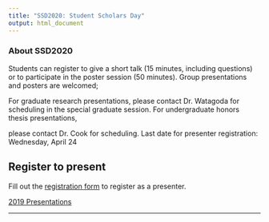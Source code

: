 ```yaml
---
title: "SSD2020: Student Scholars Day"
output: html_document
---
```


### About SSD2020

Students can register to give a short talk (15 minutes, including
questions) or to participate in the poster session (50 minutes). Group
presentations and posters are welcomed; 

For graduate research presentations, please contact Dr. Watagoda for scheduling in the special
graduate session. For undergraduate honors thesis presentations,

please contact Dr. Cook for scheduling.
Last date for presenter registration: Wednesday, April 24

## Register to present

Fill out the [registration form](https://goo.gl/forms/5TDegJoTEoY6oetC3) to register as a presenter.

[2019 Presentations](ssd_2019talks.pdf)

***